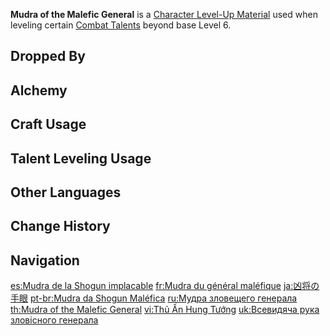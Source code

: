 {{Item Infobox
|id           = 113032
|image        = Item Mudra of the Malefic General.png
|type         = Character Level-Up Materials
|invCategory  = Character Development Items
|group        = Magatsu Mitake Narukami no Mikoto Materials
|group2       = Weekly Boss Drops
|quality      = 5
|description  = A puppet joint obtained from the [[Plane of Euthymia]]. The gesture here symbolizes the concept that "one sees and one does."<br />Even now that "she" has become a calamitous deity, she can still utilize such transcendent gestures, her sword flashing forth as swiftly as her eyes may see.<br />And yet, as the countless disasters ground on for far too long, the fierce general's shell had to embrace a new spring.
|source1      = Lv. 70+ [[End of the Oneiric Euthymia]] Reward
}}
'''Mudra of the Malefic General''' is a [[Character Level-Up Material]] used when leveling certain [[Combat Talents]] beyond base Level 6.

==Dropped By==
{{Dropped By|level=70}}

==Alchemy==
{{Recipe
|type = Converting
|Tears of the Calamitous God = 1
|Dream Solvent = 1
|sort = Tears of the Calamitous God;Dream Solvent
}}
{{Recipe
|type = Converting
|The Meaning of Aeons = 1
|Dream Solvent = 1
|sort = The Meaning of Aeons;Dream Solvent
}}

==Craft Usage==
{{Craft Usage}}

==Talent Leveling Usage==
{{Talent Leveling Usage}}

==Other Languages==
{{Other Languages
|en      = Mudra of the Malefic General
|zhs     = 凶将之手眼
|zhs_rm  = Xiōngjiāng zhī Shǒuyǎn
|zht     = 凶將之手眼
|zht_rm  = Xiōngjiāng zhī Shǒuyǎn
|zh_tl   = Hand-Eyes of the Malefic General
|ja      = 凶将の手眼
|ja_rm   = Kyoushou no Temanako{{Assumed}}
|ja_tl   = Hand-Eyes of the Malefic General
|ko      = 흉장의 수안
|ko_rm   = Hyungjang-ui Su'an
|ko_tl   = {{w|Mudra}} of the Disaster General
|es      = Mudra de la Shogun implacable
|es_tl   = Mudra of the Relentless Shogun
|fr      = Mudra du général maléfique
|fr_tl   = Mudra of the Malefic General
|ru      = Мудра зловещего генерала
|ru_tl   = Mudra of the Ominous General
|th      = Mudra of the Malefic General
|vi      = {{tt|Thủ|手}} Ấn {{tt|Hung Tướng|凶将}}
|vi_tl   = 
|vi_note = From Sino-Vietnamese reading of Japanese name. 眼 ''nhãn'' has been replaced by ''ấn'', which may be the character 印, meaning ''mark, seal''
|de      = Mudra des grimmigen Generals
|de_tl   = Mudra of the Furious General
|id      = Mudra of the Malefic General
|pt      = Mudra da Shogun Maléfica
|pt_tl   = Mudra of the Maleficent Shogun
|tr      = Korkunç Generalin İşareti
|tr_tl   = 
|it      = Mudra della Generale malefica
|it_tl   = Mudra of the Malefic General
}}

==Change History==
{{Change History|2.5}}

==Navigation==
{{Development Item Navbox|Character Level-Up Materials}}

[[es:Mudra de la Shogun implacable]]
[[fr:Mudra du général maléfique]]
[[ja:凶将の手眼]]
[[pt-br:Mudra da Shogun Maléfica]]
[[ru:Мудра зловещего генерала]]
[[th:Mudra of the Malefic General]]
[[vi:Thủ Ấn Hung Tướng]]
[[uk:Всевидяча рука зловісного генерала]]